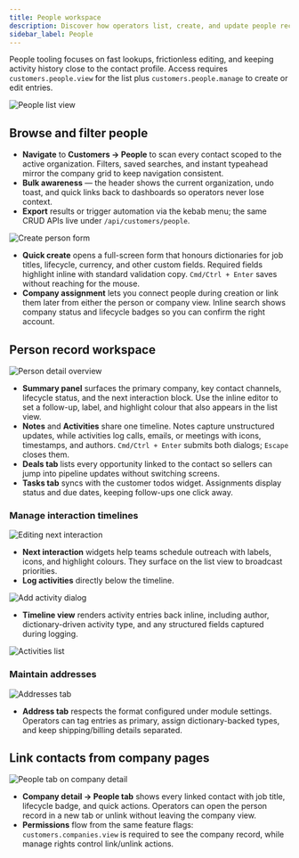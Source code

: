 ```yaml
---
title: People workspace
description: Discover how operators list, create, and update people records, keep interaction timelines current, and link contacts to open deals without leaving the page.
sidebar_label: People
---
```


People tooling focuses on fast lookups, frictionless editing, and keeping activity history close to the contact profile. Access requires `customers.people.view` for the list plus `customers.people.manage` to create or edit entries.

![People list view](/screenshots/open-mercato-people-companies.png)

## Browse and filter people

- **Navigate** to **Customers → People** to scan every contact scoped to the active organization. Filters, saved searches, and instant typeahead mirror the company grid to keep navigation consistent.
- **Bulk awareness** — the header shows the current organization, undo toast, and quick links back to dashboards so operators never lose context.
- **Export** results or trigger automation via the kebab menu; the same CRUD APIs live under `/api/customers/people`.

![Create person form](/screenshots/open-mercato-people-add-new.png)

- **Quick create** opens a full-screen form that honours dictionaries for job titles, lifecycle, currency, and other custom fields. Required fields highlight inline with standard validation copy. `Cmd/Ctrl + Enter` saves without reaching for the mouse.
- **Company assignment** lets you connect people during creation or link them later from either the person or company view. Inline search shows company status and lifecycle badges so you can confirm the right account.

## Person record workspace

![Person detail overview](/screenshots/open-mercato-people-notes.png)

- **Summary panel** surfaces the primary company, key contact channels, lifecycle status, and the next interaction block. Use the inline editor to set a follow-up, label, and highlight colour that also appears in the list view.
- **Notes** and **Activities** share one timeline. Notes capture unstructured updates, while activities log calls, emails, or meetings with icons, timestamps, and authors. `Cmd/Ctrl + Enter` submits both dialogs; `Escape` closes them.
- **Deals tab** lists every opportunity linked to the contact so sellers can jump into pipeline updates without switching screens.
- **Tasks tab** syncs with the customer todos widget. Assignments display status and due dates, keeping follow-ups one click away.

### Manage interaction timelines

![Editing next interaction](/screenshots/open-mercato-people-next-interaction.png)

- **Next interaction** widgets help teams schedule outreach with labels, icons, and highlight colours. They surface on the list view to broadcast priorities.
- **Log activities** directly below the timeline.

![Add activity dialog](/screenshots/open-mercato-people-add-activity.png)

- **Timeline view** renders activity entries back inline, including author, dictionary-driven activity type, and any structured fields captured during logging.

![Activities list](/screenshots/open-mercato-people-activities.png)

### Maintain addresses

![Addresses tab](/screenshots/open-mercato-people-addresses.png)

- **Address tab** respects the format configured under module settings. Operators can tag entries as primary, assign dictionary-backed types, and keep shipping/billing details separated.

## Link contacts from company pages

![People tab on company detail](/screenshots/open-mercato-people-assigned-to-company.png)

- **Company detail → People tab** shows every linked contact with job title, lifecycle badge, and quick actions. Operators can open the person record in a new tab or unlink without leaving the company view.
- **Permissions** flow from the same feature flags: `customers.companies.view` is required to see the company record, while manage rights control link/unlink actions.
